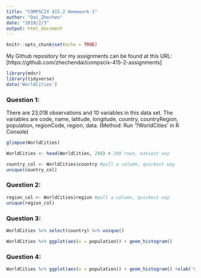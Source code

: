 ```yaml
---
title: "COMPSCIX 415.2 Homework 1"
author: "Dai_Zhechen"
date: "2019/2/3"
output: html_document
---
```


```r
knitr::opts_chunk$set(echo = TRUE)
```

My Github repository for my assignments can be found at this URL:[https://github.com/zhechendai/compscix-415-2-assignments]

```r
library(mdsr)
library(tidyverse)
data('WorldCities')
```

### Question 1:
There are 23,018 observations and 10 variables in this data set. The variables are code, name, latitude, longitude, country, countryRegion, population, regionCode, region, data.
(Method: Run '?WorldCities' in R Console)

```r
glimpse(WorldCities)
```
```r
WorldCities <- head(WorldCities, 200) # 200 rows, easiest way
```
```r
country_col <- WorldCities$country #pull a column, quickest way
unique(country_col)
```

### Question 2:
```r
region_col <- WorldCities$region #pull a column, quickest way
unique(region_col)
```

### Question 3:
```r
WorldCities %>% select(country) %>% unique()
```

```r
WorldCities %>% ggplot(aes(x = population)) + geom_histogram()
```

### Question 4:
```r
WorldCities %>% ggplot(aes(x = population)) + geom_histogram() +xlab('City Population')+ylab('Latest Count')+ggtitle('The Distribution of City Populations')+theme_bw()
```
